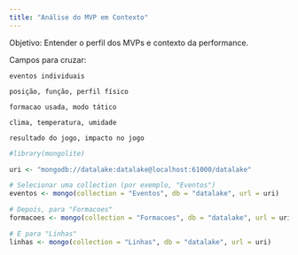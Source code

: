 ```yaml
---
title: "Análise do MVP em Contexto"
---
```


Objetivo: Entender o perfil dos MVPs e contexto da performance.

Campos para cruzar:

    eventos individuais

    posição, função, perfil físico

    formacao usada, modo tático

    clima, temperatura, umidade

    resultado do jogo, impacto no jogo

```r
#library(mongolite)

uri <- "mongodb://datalake:datalake@localhost:61000/datalake"

# Selecionar uma collection (por exemplo, "Eventos")
eventos <- mongo(collection = "Eventos", db = "datalake", url = uri)

# Depois, para "Formacoes"
formacoes <- mongo(collection = "Formacoes", db = "datalake", url = uri)

# E para "Linhas"
linhas <- mongo(collection = "Linhas", db = "datalake", url = uri)
```
